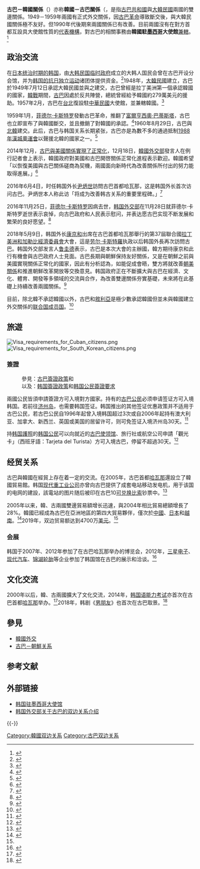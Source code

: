 {{Infobox Bilateral relations|古巴－韓國|Cuba|South Korea|mission1=未设代表机构|mission2=韩国驻[[墨西哥|墨西哥]]大使馆（兼辖）}}
'''古巴－韓國關係'''（{{lang-es|Relaciones cubanas-coreanas del sur}}）亦称'''韓國－古巴關係'''（{{lang-ko|한국-쿠바 관계}}，是指[[古巴共和國|古巴共和國]]與[[大韓民國|大韓民國]]兩國的雙邊關係。1949－1959年兩國有正式外交關係，因[[古巴革命|古巴革命]]導致斷交後，與大韓民國關係極不友好。但1990年代後期來兩國關係已有改善。目前兩國沒有在對方首都互設具大使館性質的[[实质大使馆|代表機構]]，對古巴的相關事務由'''韓國駐[[墨西哥|墨西哥]]大使館'''[[兼轄|兼轄]]。<ref name="C">{{cite web |title=Cuba |url=https://www.mofa.go.kr/eng/nation/m_4902/view.do?seq=52 |website=[[韩国外交部|韩国外交部]] |accessdate=2022-04-21 |language=en |archive-date=2022-04-21 |archive-url=https://web.archive.org/web/20220421052907/https://www.mofa.go.kr/eng/nation/m_4902/view.do?seq=52 }}</ref>

== 政治交流 ==
在[[朝鮮日治時期|日本统治时期的韩国]]，由[[大韩民国临时政府|大韩民国临时政府]]成立的大韩人国民会曾在古巴开设分会馆，并为[[韓國獨立運動|韩国的抗日独立运动]]诸团体提供资金。<ref>{{cite news |title=宋慧乔制赠万份在美抗日遗址参观指南 |url=https://cn.yna.co.kr/view/ACK20200715000600881?section=search |accessdate=2020-07-15 |agency=[[韩联社|韩联社]] |archive-date=2022-04-21 |archive-url=https://web.archive.org/web/20220421052902/https://cn.yna.co.kr/view/ACK20200715000600881?section=search }}</ref>1948年，[[大韓民國|大韓民國]]建立，古巴於1949年7月12日承認大韓民國並與之建交，古巴曾經是拉丁美洲第一個承認韓國的國家，[[韓戰|韓戰]]期間，[[古巴|古巴]]因處於反共陣營，總統{{le|卡洛斯·普里奥·索卡拉斯|Carlos Prío Socarrás}}曾經給予韓國約279萬美元的援助。1957年2月，古巴在[[台北|台北]]復設駐[[中華民國|中華民國]]大使館，並兼轄韓國。<ref>{{citeweb |title=Fallece en Madrid el periodista y diplomático cubano Rosendo Canto Hernández |url=http://www.europapress.es/latam/cuba/noticia-cuba-espana-fallece-madrid-periodista-diplomatico-cubano-rosendo-canto-hernandez-20110424213641.html |author=[[Europa_Press|Europa Press]] |accessdate=2011-08-06 |archive-date=2012-01-18 |archive-url=https://web.archive.org/web/20120118154610/http://www.europapress.es/latam/cuba/noticia-cuba-espana-fallece-madrid-periodista-diplomatico-cubano-rosendo-canto-hernandez-20110424213641.html |dead-url=no }}</ref>

1959年1月，[[菲德尔·卡斯特罗|菲德尔·卡斯特罗]]發動古巴革命，推翻了[[富爾亨西奧·巴蒂斯塔|富爾亨西奧·巴蒂斯塔]]，古巴也立即宣布了與韓國斷交，並且撤銷了對韓國的承認。<ref>{{cite news |title=韩国政府拟推进恢复与古巴的外交关系 |url=https://cn.yna.co.kr/view/ACK20150210003000881?section=search |accessdate=2015-02-10 |agency=[[韩联社|韩联社]] |archive-date=2022-04-21 |archive-url=https://web.archive.org/web/20220421052920/https://cn.yna.co.kr/view/ACK20150210003000881?section=search }}</ref>1960年8月29日，古巴與[[北韓|北韓]]建交。此后，古巴与韩国关系长期紧张，古巴亦是為數不多的通過抵制[[1988年夏季奥林匹克运动会|1988年漢城奧運會]]以聲援北韓的國家之一。<ref name="Young2016">{{cite news|title=Revolutionary Solidarity: Castro’s cozy relationship with North Korea|url=https://www.nknews.org/2016/11/revolutionary-solidarity-castros-cozy-relationship-with-north-korea/|first=Benjamin R|last=Young|publisher=NK News|date=2016-08-28|accessdate=2020-09-28|archive-date=2016-12-21|archive-url=https://web.archive.org/web/20161221060457/https://www.nknews.org/2016/11/revolutionary-solidarity-castros-cozy-relationship-with-north-korea/|dead-url=no}}</ref>

2014年12月，[[美古關係|古巴與美國關係]][[古巴解凍|實現了正常化]]，12月18日，[[韓國外交部|韓國外交部]]發言人在例行記者會上表示，韓國政府對美國和古巴開啓關係正常化進程表示歡迎。韓國希望「以恢復美國與古巴關係磋商為契機，兩國面向新時代為改善關係所付出的努力能取得進展。」<ref>{{cite news |title=韩政府欢迎美古重建外交关系 敦促朝鲜求变 |url=https://cn.yna.co.kr/view/ACK20150702000900881?section=search |accessdate=2015-07-02 |agency=[[韩联社|韩联社]] |archive-date=2022-04-21 |archive-url=https://web.archive.org/web/20220421052909/https://cn.yna.co.kr/view/ACK20150702000900881?section=search }}</ref>

2016年6月4日，时任韩国外长[[尹炳世|尹炳世]]訪問古巴首都哈瓦那，这是韩国外长首次访问古巴。尹炳世本人称此访「将成为改善韩古关系的重要里程碑。」<ref>{{cite web |title=Foreign Minister Yun to Become the First ROK Foreign Minister to Visit Cuba |url=https://www.mofa.go.kr/eng/brd/m_5676/view.do?seq=316599 |website=[[韩国外交部|韩国外交部]] |accessdate=2016-06-04 |language=en}}</ref>

2016年11月25日，[[菲德尔·卡斯特罗|菲德尔·卡斯特罗]]因病去世，[[韩国外交部|韩国外交部]]在11月28日就菲德尔·卡斯特罗逝世表示哀悼，向古巴政府和人民表示慰问，并表达愿古巴实现不断发展和繁荣的良好愿望。<ref>{{cite web|title=韩国政府就卡斯特罗逝世表哀悼|url=http://news.sina.com.cn/o/2016-11-28/doc-ifxyasmv2075115.shtml|website=中国新闻网|accessdate=2016-11-28|date=2016-11-28|archive-url=https://web.archive.org/web/20161220060658/http://news.sina.com.cn/o/2016-11-28/doc-ifxyasmv2075115.shtml|archive-date=2016-12-20|dead-url=no}}</ref>

2018年5月9日，韩国外长[[康京和|康京和]]出席在古巴首都哈瓦那舉行的第37屆聯合國[[拉丁美洲和加勒比經濟委員會|拉丁美洲和加勒比經濟委員會]]大會，這是[[劳尔·卡斯特羅|劳尔·卡斯特羅]]执政以后韩国外長再次訪問古巴。韩国外交部发言人[[鲁圭德|鲁圭德]]表示，古巴是本次大會的主辦國，韓方期待康京和此行有機會與古巴政府人士見面。古巴長期與朝鮮保持友好關係，又是在朝鮮之前與美國實現關係正常化的國家，因此有分析認為，如能促成會晤，雙方將就改善[[朝美關係|朝美關係]]和推進朝鮮改革開放等交換意見。韩国政府正在不斷擴大與古巴在經濟、文化、體育、開發等多領域的交流與合作，為改善雙邊關係夯實基礎，未來將在此基礎上持續改善兩國關係。<ref>{{Cite news | url=https://cn.yna.co.kr/view/ACK20180503005700881 | title=韓外長將赴古巴出席拉加經委會大會 | publisher=[[韩联社|韩联社]] | date=2018-05-03 | accessdate=2020-11-30 | archive-date=2020-10-31 | archive-url=https://web.archive.org/web/20201031031727/https://cn.yna.co.kr/view/ACK20180503005700881 | dead-url=no }}</ref>

目前，除北韓不承認韓國以外，古巴和[[敘利亞|敘利亞]]是極少數承認韓國但並未與韓國建立外交關係的[[联合国成员国|联合国成员国]]。<ref name="S">{{cite news |title=S. Korea establishes diplomatic ties with North Macedonia |url=https://en.yna.co.kr/view/AEN20190718008000325 |accessdate=2019-07-18 |agency=[[韩联社|韩联社]] |language=en |archive-date=2019-07-18 |archive-url=https://web.archive.org/web/20190718180644/https://en.yna.co.kr/view/AEN20190718008000325 }}</ref>

== 旅遊 ==
[[File:Visa_requirements_for_Cuban_citizens.png|thumb]]
[[File:Visa_requirements_for_South_Korean_citizens.png|thumb]]
=== 簽證 ===
:參見：[[古巴簽證政策|古巴簽證政策]]和{{link-en|古巴公民簽證要求|Visa requirements for Cuban citizens}}
:以及：[[韩国簽證政策|韩国簽證政策]]和[[韩国公民簽證要求|韩国公民簽證要求]]
兩國公民皆須申請簽證方可入境對方國家。持有{{link-en|古巴護照|Cuban passport}}的[[古巴人口|古巴公民]]必须申请签证方可入境韩国。若前往[[济州岛|济州岛]]，也需要韩国签证。韩国推出的其他签证优惠政策并不适用于古巴公民，若古巴公民自1996年起曾入境韩国超过3次或自2006年起持有澳大利亚、加拿大、新西兰、英国或美国的居留许可，则可免签证入境济州岛30天。<ref>{{Cite web |url=http://discoverphuquoc.com/customsvisas.html#a4 |title=Phu Quoc Specific Decisions |accessdate=2020-08-24 |archive-date=2014-02-23 |archive-url=https://web.archive.org/web/20140223162312/http://discoverphuquoc.com/customsvisas.html#a4 |dead-url=yes }}</ref>

持[[韩国護照|韩国護照]]的[[韩国人口|韩国公民]]可以向就近的[[古巴驻外机构列表|古巴使领馆]]、旅行社或航空公司申請「觀光卡」（西班牙語：Tarjeta del Turista）方可入境古巴，停留不超過30天。<ref name="tim">{{Timatic Visa Policy|accessdate=1 April 2017}}</ref>

== 经贸关系 ==
{{see also|韩国经济|古巴经济}}
古巴與韓國在經貿上存在着一定的交流。在2005年，古巴首都[[哈瓦那|哈瓦那]]還設立了韓國貿易館。韩国[[現代集團|现代重工业公司]]亦曾向古巴提供了成套电站移动发电机，用于该国的电网的建設，該電站的图片随后被印在古巴10[[可兑换比索|可兑换比索]]钞票中。<ref>{{cite web |url=http://banknote.ws/COLLECTION/countries/AME/CUB/CUBFX0049.htm |title=P-FX 49 |publisher=Banknote.ws |access-date=2016-12-16 |archive-date=2016-12-22 |archive-url=https://web.archive.org/web/20161222212617/http://www.banknote.ws/COLLECTION/countries/AME/CUB/CUBFX0049.htm }}</ref>

2005年以来，韓、古兩國雙邊貿易額增长迅速，與2004年相比貿易總額增長了28%。韓國已經成為古巴在亞洲地區的第四大貿易夥伴，僅次於[[中國|中國]]、[[日本|日本]]和[[越南|越南]]。<ref>{{Cite news | url= http://cu.mofcom.gov.cn/aarticle/ztdy/200607/20060702748004.html | title= 古巴与韩国进一步扩大双边经贸合作 | publisher= 中國駐古巴大使館經濟商務處 | date= 2006-08-03 | accessdate= 2020-09-28 | archive-date= 2021-02-17 | archive-url= https://web.archive.org/web/20210217222303/http://cu.mofcom.gov.cn/aarticle/ztdy/200607/20060702748004.html | dead-url= no }}</ref>2019年，双边贸易额达到4700万[[美元|美元]]。<ref name="C" />

=== 会展 ===
韩国于2007年、2012年参加了在古巴哈瓦那举办的博览会，2012年，[[三星电子|三星电子]]、[[现代汽车|现代汽车]]、[[锦湖轮胎|锦湖轮胎]]等企业参加了韩国馆在古巴的展示和洽谈。<ref>{{cite news |title=古巴哈瓦那博览会11月开幕 韩国5年来首设展馆 |url=https://cn.yna.co.kr/view/ACK20120928001600881?section=search |accessdate=2012-09-28 |agency=[[韩联社|韩联社]] |archive-date=2022-04-29 |archive-url=https://web.archive.org/web/20220429204201/https://cn.yna.co.kr/view/ACK20120928001600881?section=search }}</ref>

== 文化交流 ==
{{see also|韩国文化|古巴文化}}
2000年以后，韓、古兩國擴大了文化交流，2014年，[[韩国语能力考试|韩国语能力考试]]亦首次在古巴首都[[哈瓦那|哈瓦那]]举办。<ref>{{Cite news | url= https://m.sohu.com/a/160569761_648965/?pvid=000115_3w_a | title=韩国和古巴因TOPIK结缘 |publisher=[[搜狐|搜狐]] |date=2017-07-28}}</ref>2018年，韩剧《[[男朋友_(電視劇)|男朋友]]》也首次在古巴取景。<ref>{{cite news |title=《男朋友》宋慧乔朴宝剑：姐弟CP配合默契 |url=https://cn.yna.co.kr/view/ACK20181121004800881?section=search |accessdate=2018-11-21 |agency=[[韩联社|韩联社]] |archive-date=2022-04-21 |archive-url=https://web.archive.org/web/20220421052915/https://cn.yna.co.kr/view/ACK20181121004800881?section=search }}</ref>

== 參見 ==
{{Portal box|國際關係|大韓民國}}
*[[韓國外交|韓國外交]]
*[[古巴－朝鮮关系|古巴－朝鮮关系]]

== 参考文献 ==
{{Reflist}}

== 外部链接 ==
* [https://overseas.mofa.go.kr/mx-es/index.do 韩国驻墨西哥大使馆] {{Wayback|url=https://overseas.mofa.go.kr/mx-es/index.do |date=20220504220545 }}{{es icon}} {{ko icon}}
* [https://www.mofa.go.kr/eng/nation/m_4902/view.do?seq=52 韩国外交部关于古巴的双边关系介绍] {{Wayback|url=https://www.mofa.go.kr/eng/nation/m_4902/view.do?seq=52 |date=20220421052907 }}

{{-}}
{{韓國外交}}
{{古巴外交}}
[[Category:韓國双边关系|Category:韓國双边关系]]
[[Category:古巴双边关系|Category:古巴双边关系]]